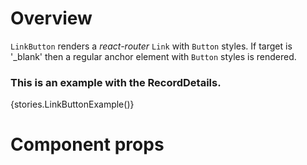 
<Meta title="Modules/Misc/Components/LinkButton" component={LinkButton} />

# Overview

`LinkButton` renders a _react-router_ `Link` with `Button` styles. If target is '\_blank' then a regular anchor element
with `Button` styles is rendered.

### This is an example with the RecordDetails.

<Preview>
    <Story name="LinkButton">{stories.LinkButtonExample()}</Story>
</Preview>

# Component props

<Props of={LinkButton} />
